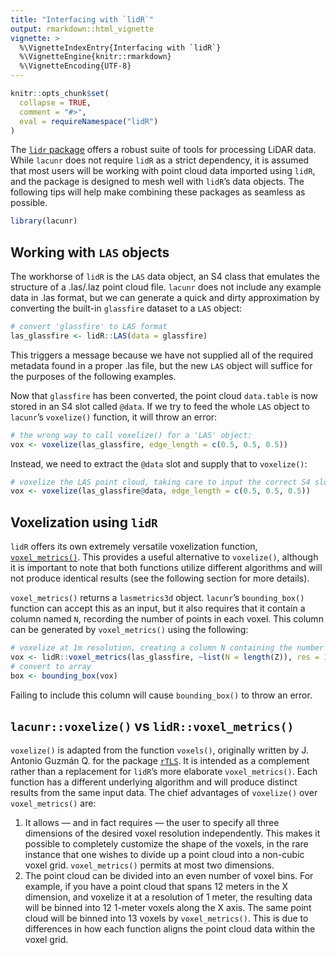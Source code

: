 ```yaml
---
title: "Interfacing with `lidR`"
output: rmarkdown::html_vignette
vignette: >
  %\VignetteIndexEntry{Interfacing with `lidR`}
  %\VignetteEngine{knitr::rmarkdown}
  %\VignetteEncoding{UTF-8}
---
```


```r
knitr::opts_chunk$set(
  collapse = TRUE,
  comment = "#>",
  eval = requireNamespace("lidR")
)
```

The [`lidr` package](https://github.com/r-lidar/lidR) offers a robust suite of tools for processing LiDAR data. While `lacunr` does not require `lidR` as a strict dependency, it is assumed that most users will be working with point cloud data imported using `lidR`, and the package is designed to mesh well with `lidR`'s data objects. The following tips will help make combining these packages as seamless as possible.

```r
library(lacunr)
```

## Working with `LAS` objects

The workhorse of `lidR` is the `LAS` data object, an S4 class that emulates the structure of a .las/.laz point cloud file. `lacunr` does not include any example data in .las format, but we can generate a quick and dirty approximation by converting the built-in `glassfire` dataset to a `LAS` object:

```r
# convert 'glassfire' to LAS format
las_glassfire <- lidR::LAS(data = glassfire)
```

This triggers a message because we have not supplied all of the required metadata found in a proper .las file, but the new `LAS` object will suffice for the purposes of the following examples.

Now that `glassfire` has been converted, the point cloud `data.table` is now stored in an S4 slot called `@data`. If we try to feed the whole `LAS` object to `lacunr`'s `voxelize()` function, it will throw an error:

```r
# the wrong way to call voxelize() for a 'LAS' object:
vox <- voxelize(las_glassfire, edge_length = c(0.5, 0.5, 0.5))
```

Instead, we need to extract the `@data` slot and supply that to `voxelize()`:

```r
# voxelize the LAS point cloud, taking care to input the correct S4 slot
vox <- voxelize(las_glassfire@data, edge_length = c(0.5, 0.5, 0.5))
```

## Voxelization using `lidR`

`lidR` offers its own extremely versatile voxelization function, [`voxel_metrics()`](https://r-lidar.github.io/lidRbook/voxel_metrics.html). This provides a useful alternative to `voxelize()`, although it is important to note that both functions utilize different algorithms and will not produce identical results (see the following section for more details). 

`voxel_metrics()` returns a `lasmetrics3d` object. `lacunr`'s `bounding_box()` function can accept this as an input, but it also requires that it contain a column named `N`, recording the number of points in each voxel. This column can be generated by `voxel_metrics()` using the following:

```r
# voxelize at 1m resolution, creating a column N containing the number of points
vox <- lidR::voxel_metrics(las_glassfire, ~list(N = length(Z)), res = 1)
# convert to array
box <- bounding_box(vox)
```

Failing to include this column will cause `bounding_box()` to throw an error.

## `lacunr::voxelize()` vs `lidR::voxel_metrics()`

`voxelize()` is adapted from the function `voxels()`, originally written by J. Antonio Guzmán Q. for the package [`rTLS`](https://github.com/Antguz/rTLS). It is intended as a complement rather than a replacement for `lidR`'s more elaborate `voxel_metrics()`. Each function has a different underlying algorithm and will produce distinct results from the same input data. The chief advantages of `voxelize()` over `voxel_metrics()` are: 

1. It allows --- and in fact requires --- the user to specify all three dimensions of the desired voxel resolution independently. This makes it possible to completely customize the shape of the voxels, in the rare instance that one wishes to divide up a point cloud into a non-cubic voxel grid. `voxel_metrics()` permits at most two dimensions.
2. The point cloud can be divided into an even number of voxel bins. For example, if you have a point cloud that spans 12 meters in the X dimension, and voxelize it at a resolution of 1 meter, the resulting data will be binned into 12 1-meter voxels along the X axis. The same point cloud will be binned into 13 voxels by `voxel_metrics()`. This is due to differences in how each function aligns the point cloud data within the voxel grid.